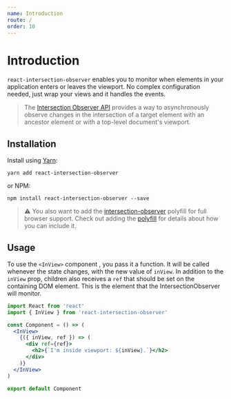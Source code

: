 ```yaml
---
name: Introduction
route: /
order: 10
---
```


# Introduction

`react-intersection-observer` enables you to monitor when elements in your
application enters or leaves the viewport. No complex configuration needed, just
wrap your views and it handles the events.

> The
> [Intersection Observer API](https://developer.mozilla.org/en-US/docs/Web/API/Intersection_Observer_API)
> provides a way to asynchronously observe changes in the intersection of a
> target element with an ancestor element or with a top-level document's
> viewport.


## Installation

Install using [Yarn](https://yarnpkg.com):

```
yarn add react-intersection-observer
```

or NPM:

```
npm install react-intersection-observer --save
```

> ⚠️ You also want to add the
> [intersection-observer](https://www.npmjs.com/package/react-intersection-observer)
> polyfill for full browser support. Check out adding the [polyfill](/polyfill)
> for details about how you can include it.

## Usage

To use the `<InView>` component , you pass it a function. It will be called
whenever the state changes, with the new value of `inView`. In addition to the
`inView` prop, children also receives a `ref` that should be set on the
containing DOM element. This is the element that the IntersectionObserver will
monitor.

```jsx
import React from 'react'
import { InView } from 'react-intersection-observer'

const Component = () => (
  <InView>
    {({ inView, ref }) => (
      <div ref={ref}>
        <h2>{`I'm inside viewport: ${inView}.`}</h2>
      </div>
    )}
  </InView>
)

export default Component
```

<LazyAnimation />

